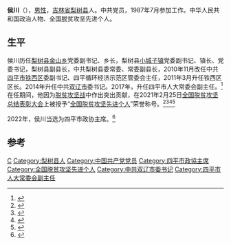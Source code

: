'''侯川'''（{{bd|1967年|4月||catIdx=Hou侯}}），[[男性|男性]]，[[吉林省|吉林省]][[梨树县|梨树县]]人。中共党员，1987年7月参加工作。中华人民共和国政治人物、全国脱贫攻坚先进个人。

== 生平 ==

侯川历任[[梨树县|梨树县]][[金山鄉_(梨樹縣)|金山乡]]党委副书记、乡长，梨树县[[小城子鎮_(梨樹縣)|小城子镇]]党委副书记、镇长、党委书记，梨树县副县长，中共梨树县委常委、常委副县长，2010年11月改任中共[[四平市|四平市]][[鐵西區_(四平市)|铁西区]]委副书记、四平循环经济示范区管委会主任，2011年3月升任铁西区区长。2014年升任中共[[双辽市|双辽市]]委书记。2017年，升任四平市人大常委会副主任。<ref>{{cite web |author1=中国经济网 |title=四平市八届人大常委会主任、副主任、秘书长名单(主任赵守信) |url=http://district.ce.cn/newarea/sddy/201701/11/t20170111_19534363.shtml |website=中国经济网地方党政领导资料库 |accessdate=2017-01-11 |archive-date=2017-07-30 |archive-url=https://web.archive.org/web/20170730203425/http://district.ce.cn/newarea/sddy/201701/11/t20170111_19534363.shtml }}</ref>在任期间，他因为[[脱贫攻坚战|脱贫攻坚战]]中作出突出贡献，在2021年2月25日[[全国脱贫攻坚总结表彰大会|全国脱贫攻坚总结表彰大会]]上被授予“[[全国脱贫攻坚先进个人|全国脱贫攻坚先进个人]]”荣誉称号。<ref>{{Cite web|title=关于全国脱贫攻坚先进个人先进集体拟表彰对象的公示|url=https://www.chinanews.com/gn/2021/02-10/9409480.shtml|accessdate=2021-03-12|work=[[中新网|中新网]]|archive-date=2021-02-15|archive-url=https://web.archive.org/web/20210215003222/http://www.chinanews.com/gn/2021/02-10/9409480.shtml}}</ref><ref>{{Cite web|title=全国脱贫攻坚1981名先进个人和1501个先进集体名单发布|url=https://www.thepaper.cn/newsDetail_forward_11460123|accessdate=2021-03-12|work=[[澎湃新闻|澎湃新闻]]|archive-date=2021-02-28|archive-url=https://web.archive.org/web/20210228125058/https://www.thepaper.cn/newsDetail_forward_11460123}}</ref><ref>{{Cite web|title=全国脱贫攻坚先进个人1981名、先进集体1501个 名单公布|url=https://www.bjnews.com.cn/detail/161425514215596.html|accessdate=2021-03-12|work=[[北京新闻网|北京新闻网]]|archive-date=2021-08-20|archive-url=https://web.archive.org/web/20210820171915/https://www.bjnews.com.cn/detail/161425514215596.html}}</ref><ref>{{cite web | title=关于表彰全国脱贫攻坚先进个人和先进集体的决定 | website=人民日报 | date=2013-07-17 | url=http://paper.people.com.cn/rmrb/html/2021-02/26/nw.D110000renmrb_20210226_4-03.htm | language=zh | access-date=2021-03-17 | archive-date=2021-08-13 | archive-url=https://web.archive.org/web/20210813225632/http://paper.people.com.cn/rmrb/html/2021-02/26/nw.D110000renmrb_20210226_4-03.htm }}</ref>

2022年，侯川当选为四平市政协主席。<ref>{{cite web |author1=中国经济网 |title=四平市新一届市政协主席、副主席、秘书长名单(主席侯川) |url=http://district.ce.cn/newarea/sddy/202201/18/t20220118_37267355.shtml |website=中国经济网地方党政领导资料库 |accessdate=2022-01-18 |archive-date=2022-01-18 |archive-url=https://web.archive.org/web/20220118135909/http://district.ce.cn/newarea/sddy/202201/18/t20220118_37267355.shtml }}</ref>

==参考==
{{Reflist}}

{{DEFAULTSORT:Hou侯}}
[[Category:侯姓|C]]
[[Category:梨树县人|Category:梨树县人]]
[[Category:中国共产党党员|Category:中国共产党党员]]
[[Category:四平市政協主席|Category:四平市政協主席]]
[[Category:全国脱贫攻坚先进个人|Category:全国脱贫攻坚先进个人]]
[[Category:中共双辽市委书记|Category:中共双辽市委书记]]
[[Category:四平市人大常委会副主任|Category:四平市人大常委会副主任]]